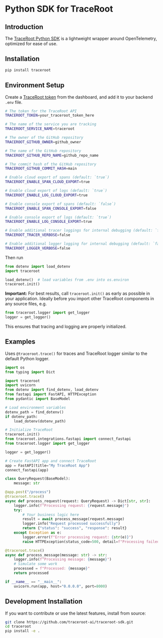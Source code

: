 # Python SDK for TraceRoot

## Introduction

The [TraceRoot Python SDK](https://pypi.org/project/traceroot) is a lightweight wrapper around OpenTelemetry, optimized for ease of use.

## Installation

```bash
pip install traceroot
```

## Environment Setup

Create a [TraceRoot token](https://prod1.traceroot.ai/integrate) from the dashboard, and add it to your backend `.env` file.

```bash .env
# The token for the TraceRoot API
TRACEROOT_TOKEN=your_traceroot_token_here

# The name of the service you are tracking
TRACEROOT_SERVICE_NAME=traceroot

# The owner of the GitHub repository
TRACEROOT_GITHUB_OWNER=github_owner

# The name of the GitHub repository
TRACEROOT_GITHUB_REPO_NAME=github_repo_name

# The commit hash of the GitHub repository
TRACEROOT_GITHUB_COMMIT_HASH=main

# Enable cloud export of spans (default: `true`)
TRACEROOT_ENABLE_SPAN_CLOUD_EXPORT=true

# Enable cloud export of logs (default: `true`)
TRACEROOT_ENABLE_LOG_CLOUD_EXPORT=true

# Enable console export of spans (default: `false`)
TRACEROOT_ENABLE_SPAN_CONSOLE_EXPORT=false

# Enable console export of logs (default: `true`)
TRACEROOT_ENABLE_LOG_CONSOLE_EXPORT=true

# Enable additional tracer loggings for internal debugging (default: `false`)
TRACEROOT_TRACER_VERBOSE=false

# Enable additional logger logging for internal debugging (default: `false`)
TRACEROOT_LOGGER_VERBOSE=false
```

Then run

```python
from dotenv import load_dotenv
import traceroot

load_dotenv()  # load variables from .env into os.environ
traceroot.init()
```

**Important:** For best results, call `traceroot.init()` as early as possible
in your application. Ideally before you import other TraceRoot components in
any source files, e.g.
```python
from traceroot.logger import get_logger
logger = get_logger()
```
This ensures that tracing and logging are properly initialized.

## Examples

Uses `@traceroot.trace()` for traces and TraceRoot logger similar to the default Python logger.

```python
import os
from typing import Dict

import traceroot
import uvicorn
from dotenv import find_dotenv, load_dotenv
from fastapi import FastAPI, HTTPException
from pydantic import BaseModel

# Load environment variables
dotenv_path = find_dotenv()
if dotenv_path:
    load_dotenv(dotenv_path)

# Initialize TraceRoot
traceroot.init()
from traceroot.integrations.fastapi import connect_fastapi
from traceroot.logger import get_logger

logger = get_logger()

# Create FastAPI app and connect TraceRoot
app = FastAPI(title="My TraceRoot App")
connect_fastapi(app)

class QueryRequest(BaseModel):
    message: str

@app.post("/process")
@traceroot.trace()
async def process_request(request: QueryRequest) -> Dict[str, str]:
    logger.info(f"Processing request: {request.message}")
    try:
        # Your business logic here
        result = await process_message(request.message)
        logger.info("Request processed successfully")
        return {"status": "success", "response": result}
    except Exception as e:
        logger.error(f"Error processing request: {str(e)}")
        raise HTTPException(status_code=500, detail=f"Processing failed: {str(e)}")

@traceroot.trace()
async def process_message(message: str) -> str:
    logger.info(f"Processing message: {message}")
    # Simulate some work
    processed = f"Processed: {message}"
    return processed

if __name__ == "__main__":
    uvicorn.run(app, host="0.0.0.0", port=8000)
```

## Development Installation

If you want to contribute or use the latest features, install from source:

```bash
git clone https://github.com/traceroot-ai/traceroot-sdk.git
cd traceroot
pip install -e .
```
